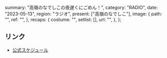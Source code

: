   summary: "高嶺のなでしこの夜遅くにごめん！",
  category: "RADIO",
  date: "2023-05-13",
  region: "ラジオ",
  present: ["高嶺のなでしこ"],
  image: {
    path: "",
    ref: "",
  },
  recaps: {
    costume: "",
    setlist: [],
    url: "",
  },
};

## リンク

- [公式スケジュール](https://takanenonadeshiko.jp/?p=1009)
